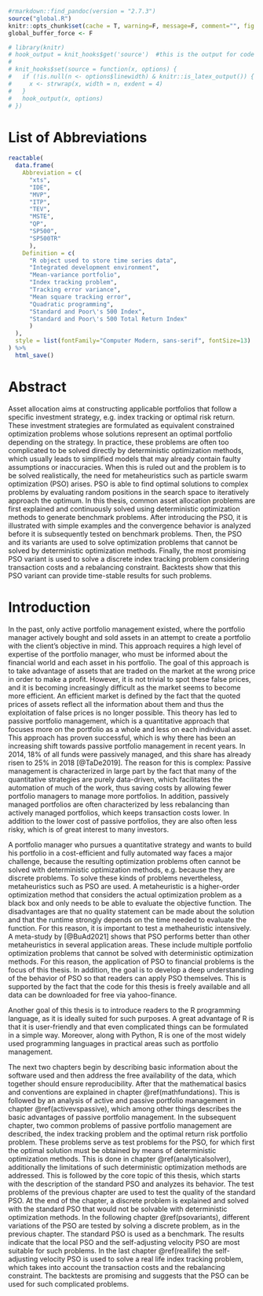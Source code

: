 ```r
#rmarkdown::find_pandoc(version = "2.7.3")
source("global.R")
knitr::opts_chunk$set(cache = T, warning=F, message=F, comment="", fig.pos="H", out.extra="", size="fontsize{11}{12}\\selectfont ")
global_buffer_force <- F

# library(knitr)
# hook_output = knit_hooks$get('source')  #this is the output for code
# 
# knit_hooks$set(source = function(x, options) {
#   if (!is.null(n <- options$linewidth) & knitr::is_latex_output()) {
#     x <- strwrap(x, width = n, exdent = 4)
#   }
#   hook_output(x, options)
# })
```


\listoffigures



# List of Abbreviations {-}

```r
reactable(
  data.frame(
    Abbreviation = c(
      "xts", 
      "IDE",
      "MVP",
      "ITP", 
      "TEV",
      "MSTE",
      "QP",
      "SP500",
      "SP500TR"
      ),
    Definition = c(
      "R object used to store time series data", 
      "Integrated development environment",
      "Mean-variance portfolio",
      "Index tracking problem", 
      "Tracking error variance",
      "Mean square tracking error",
      "Quadratic programming",
      "Standard and Poor\'s 500 Index",
      "Standard and Poor\'s 500 Total Return Index"
      )
  ), 
  style = list(fontFamily="Computer Modern, sans-serif", fontSize=13)
) %>% 
  html_save()

```


# Abstract {-}
\pagenumbering{arabic}
Asset allocation aims at constructing applicable portfolios that follow a specific investment strategy, e.g. index tracking or optimal risk return. These investment strategies are formulated as equivalent constrained optimization problems whose solutions represent an optimal portfolio depending on the strategy. In practice, these problems are often too complicated to be solved directly by deterministic optimization methods, which usually leads to simplified models that may already contain faulty assumptions or inaccuracies. When this is ruled out and the problem is to be solved realistically, the need for metaheuristics such as particle swarm optimization (PSO) arises. PSO is able to find optimal solutions to complex problems by evaluating random positions in the search space to iteratively approach the optimum. In this thesis, common asset allocation problems are first explained and continuously solved using deterministic optimization methods to generate benchmark problems. After introducing the PSO, it is illustrated with simple examples and the convergence behavior is analyzed before it is subsequently tested on benchmark problems. Then, the PSO and its variants are used to solve optimization problems that cannot be solved by deterministic optimization methods. Finally, the most promising PSO variant is used to solve a discrete index tracking problem considering transaction costs and a rebalancing constraint. Backtests show that this PSO variant can provide time-stable results for such problems.



# Introduction
In the past, only active portfolio management existed, where the portfolio manager actively bought and sold assets in an attempt to create a portfolio with the client's objective in mind. This approach requires a high level of expertise of the portfolio manager, who must be informed about the financial world and each asset in his portfolio. The goal of this approach is to take advantage of assets that are traded on the market at the wrong price in order to make a profit. However, it is not trivial to spot these false prices, and it is becoming increasingly difficult as the market seems to become more efficient. An efficient market is defined by the fact that the quoted prices of assets reflect all the information about them and thus the exploitation of false prices is no longer possible. This theory has led to passive portfolio management, which is a quantitative approach that focuses more on the portfolio as a whole and less on each individual asset. This approach has proven successful, which is why there has been an increasing shift towards passive portfolio management in recent years. In 2014, 18% of all funds were passively managed, and this share has already risen to 25% in 2018 [@TaDe2019]. The reason for this is complex: Passive management is characterized in large part by the fact that many of the quantitative strategies are purely data-driven, which facilitates the automation of much of the work, thus saving costs by allowing fewer portfolio managers to manage more portfolios. In addition, passively managed portfolios are often characterized by less rebalancing than actively managed portfolios, which keeps transaction costs lower. In addition to the lower cost of passive portfolios, they are also often less risky, which is of great interest to many investors.

A portfolio manager who pursues a quantitative strategy and wants to build his portfolio in a cost-efficient and fully automated way faces a major challenge, because the resulting optimization problems often cannot be solved with deterministic optimization methods, e.g. because they are discrete problems. To solve these kinds of problems nevertheless, metaheuristics such as PSO are used. A metaheuristic is a higher-order optimization method that considers the actual optimization problem as a black box and only needs to be able to evaluate the objective function. The disadvantages are that no quality statement can be made about the solution and that the runtime strongly depends on the time needed to evaluate the function. For this reason, it is important to test a methaheuristic intensively. A meta-study by [@BuAd2021] shows that PSO performs better than other metaheuristics in several application areas. These include multiple portfolio optimization problems that cannot be solved with deterministic optimization methods. For this reason, the application of PSO to financial problems is the focus of this thesis. In addition, the goal is to develop a deep understanding of the behavior of PSO so that readers can apply PSO themselves. This is supported by the fact that the code for this thesis is freely available and all data can be downloaded for free via yahoo-finance.

Another goal of this thesis is to introduce readers to the R programming language, as it is ideally suited for such purposes. A great advantage of R is that it is user-friendly and that even complicated things can be formulated in a simple way. Moreover, along with Python, R is one of the most widely used programming languages in practical areas such as portfolio management.

The next two chapters begin by describing basic information about the software used and then address the free availability of the data, which together should ensure reproducibility. After that the mathematical basics and conventions are explained in chapter\ \@ref(mathfundations). This is followed by an analysis of active and passive portfolio management in chapter\ \@ref(activevspassive), which among other things describes the basic advantages of passive portfolio management. In the subsequent chapter, two common problems of passive portfolio management are described, the index tracking problem and the optimal return risk portfolio problem. These problems serve as test problems for the PSO, for which first the optimal solution must be obtained by means of deterministic optimization methods. This is done in chapter\ \@ref(analyticalsolver), additionally the limitations of such deterministic optimization methods are addressed. This is followed by the core topic of this thesis, which starts with the description of the standard PSO and analyzes its behavior. The test problems of the previous chapter are used to test the quality of the standard PSO. At the end of the chapter, a discrete problem is explained and solved with the standard PSO that would not be solvable with deterministic optimization methods. In the following chapter\ \@ref(psovariants), different variations of the PSO are tested by solving a discrete problem, as in the previous chapter. The standard PSO is used as a benchmark. The results indicate that the local PSO and the self-adjusting velocity PSO are most suitable for such problems. In the last chapter\ \@ref(reallife) the self-adjusting velocity PSO is used to solve a real life index tracking problem, which takes into account the transaction costs and the rebalancing constraint. The backtests are promising and suggests that the PSO can be used for such complicated problems.



